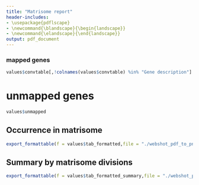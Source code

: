 ```yaml
---
title: "Matrisome report"
header-includes:
- \usepackage{pdflscape}
- \newcommand{\blandscape}{\begin{landscape}}
- \newcommand{\elandscape}{\end{landscape}}
output: pdf_document
---
```




\newpage
\blandscape

### mapped genes
```r
values$convtable[,!colnames(values$convtable) %in% "Gene description"]
```

# unmapped genes
```r
values$unmapped
```


\elandscape

\newpage

## Occurrence in matrisome
```r
export_formattable(f = values$tab_formatted,file = "./webshot_pdf_to_png.png")
```


## Summary by matrisome divisions
```r
export_formattable(f = values$tab_formatted_summary,file = "./webshot_pdf_to_png_summary.png")
```


